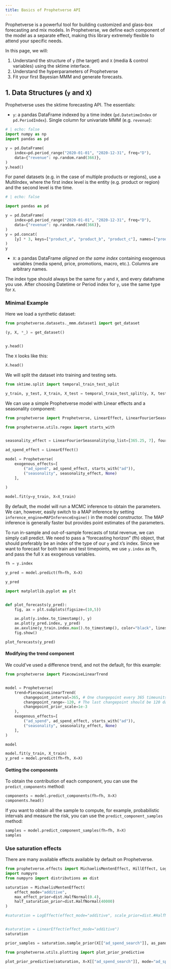 ```yaml
---
title: Basics of Prophetverse API
---
```


Prophetverse is a powerful tool for building customized and glass-box forecasting and mix models.
In Prophetverse, we define each component of the model as a separate effect, making this library extremely flexible to attend your specific needs.

In this page, we will:


1. Understand the structure of `y` (the target) and `X` (media & control variables) using the sktime interface.  
2. Understand the hyperparameters of Prophetverse
3. Fit your first Bayesian MMM and generate forecasts.  

## 1. Data Structures (`y` and `X`)

Prophetverse uses the sktime forecasting API. The essentials:

* `y`: a pandas DataFrame indexed by a time index (`pd.DatetimeIndex` or `pd.PeriodIndex`). Single column for univariate MMM (e.g. `revenue`):

```python
# | echo: false
import numpy as np
import pandas as pd

y = pd.DataFrame(
    index=pd.period_range("2020-01-01", "2020-12-31", freq="D"),
    data={"revenue": np.random.rand(366)},
)
y.head()
```


For panel datasets (e.g. in the case of multiple products or regions), use a MultiIndex, where the first index level is the entity (e.g. product or region) and the second level is the time.


```python
# | echo: false

import pandas as pd

y = pd.DataFrame(
    index=pd.period_range("2020-01-01", "2020-12-31", freq="D"),
    data={"revenue": np.random.rand(366)},
)
y = pd.concat(
    [y] * 3, keys=["product_a", "product_b", "product_c"], names=["product", None]
)
y
```


* `X`: a pandas DataFrame *aligned on the same index* containing exogenous variables (media spend, price, promotions, macro, etc.). Columns are arbitrary names.

::: {.callout-note appearance="simple"}

The index type should always be the same for `y` and `X`, and every dataframe you use. After choosing Datetime or Period index for `y`, use the same type for `X`.

::: 

### Minimal Example

Here we load a synthetic dataset:

```python
from prophetverse.datasets._mmm.dataset1 import get_dataset

(y, X, *_) = get_dataset()


y.head()
```

The `X` looks like this:


```python
X.head()
```

We will split the dataset into training and testing sets.

```python
from sktime.split import temporal_train_test_split

y_train, y_test, X_train, X_test = temporal_train_test_split(y, X, test_size=0.2)

```

We can use a simple Prophetverse model with Linear effects and a seasonality component:

```python
from prophetverse import Prophetverse, LinearEffect, LinearFourierSeasonality

from prophetverse.utils.regex import starts_with


seasonality_effect = LinearFourierSeasonality(sp_list=[365.25, 7], fourier_terms_list=[10, 3], prior_scale=0.1, freq="D", effect_mode="additive")

ad_spend_effect = LinearEffect()

model = Prophetverse(
	exogenous_effects=[
		("ad_spend", ad_spend_effect, starts_with("ad")),
		("seasonality", seasonality_effect, None)
	],
	
)

model.fit(y=y_train, X=X_train)

```

By default, the model will run a MCMC inference to obtain the parameters. We can, however, easily switch to a MAP inference by setting `inference_engine=MAPInferenceEngine()` in the model constructor. The MAP inference is generally faster but provides point estimates of the parameters.

To run in-sample and out-of-sample forecasts of total revenue, we can simply call predict. We need to pass a "forecasting horizon" (fh) object, that should preferably be an index of the type of our `y` and `X`'s index. Since we want to forecast for both train and test timepoints, we use `y.index` as fh, and pass the full `X` as exogenous variables.

```python
fh = y.index

y_pred = model.predict(fh=fh, X=X)

y_pred
```


```python
import matplotlib.pyplot as plt


def plot_forecasts(y_pred):
	fig, ax = plt.subplots(figsize=(10,5))

	ax.plot(y.index.to_timestamp(), y)
	ax.plot(y_pred.index, y_pred)
	ax.axvline(y_train.index.max().to_timestamp(), color="black", linestyle="--", label="Train/Test split")
	fig.show()

plot_forecasts(y_pred)
```


#### Modifying the trend component

We could've used a difference trend, and not the default, for this example:

```python

from prophetverse import PiecewiseLinearTrend


model = Prophetverse(
    trend=PiecewiseLinearTrend(
		changepoint_interval=365, # One changepoint every 365 timeunits
		changepoint_range=-120, # The last changepoint should be 120 days before the end of the training data,
		changepoint_prior_scale=1e-3
	),
	exogenous_effects=[
		("ad_spend", ad_spend_effect, starts_with("ad")),
		("seasonality", seasonality_effect, None)
	],
)

model
```

```python

model.fit(y_train, X_train)
y_pred = model.predict(fh=fh, X=X)
```


#### Getting the components

To obtain the contribution of each component, you can use the `predict_components` method:

```python
components = model.predict_components(fh=fh, X=X)
components.head()
```

If you want to obtain all the sample to compute, for example, probabilistic intervals and measure the risk, you can use the `predict_component_samples` method:

```python
samples = model.predict_component_samples(fh=fh, X=X)
samples
```


### Use saturation effects

There are many available effects available by default on Prophetverse. 

```python
from prophetverse.effects import MichaelisMentenEffect, HillEffect, LogEffect
import numpyro
from numpyro import distributions as dist

saturation = MichaelisMentenEffect(
    effect_mode="additive",
    max_effect_prior=dist.HalfNormal(0.4),
    half_saturation_prior=dist.HalfNormal(40000)
)

#saturation = LogEffect(effect_mode="additive", scale_prior=dist.#HalfNormal(0.2), rate_prior=dist.HalfNormal(0.0001))


#saturation = LinearEffect(effect_mode="additive")
saturation
```

```python

prior_samples = saturation.sample_prior(X[["ad_spend_search"]], as_pandas=True)
```

```python
from prophetverse.utils.plotting import plot_prior_predictive

plot_prior_predictive(saturation, X=X[["ad_spend_search"]], mode="ad_spend_search")
```

